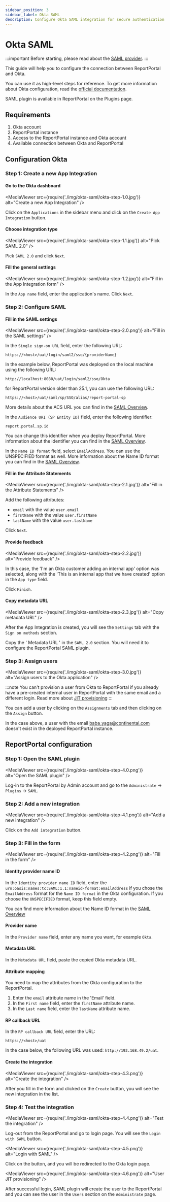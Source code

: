 ```yaml
---
sidebar_position: 3
sidebar_label: Okta SAML
description: Configure Okta SAML integration for secure authentication in ReportPortal test automation reporting tools.
---
```


# Okta SAML

:::important
Before starting, please read about the [SAML provider](/plugins/authorization/SamlProviders/Overview).
:::

This guide will help you to configure the connection between ReportPortal and Okta.

You can use it as high-level steps for reference. To get more information about Okta configuration, read the [official documentation](https://developer.okta.com/docs/guides/saml-application-setup/overview/).

SAML plugin is available in ReportPortal on the Plugins page.

## Requirements

1. Okta account
2. ReportPortal instance
3. Access to the ReportPortal instance and Okta account
4. Available connection between Okta and ReportPortal

## Configuration Okta

### Step 1: Create a new App Integration

#### Go to the Okta dashboard

<MediaViewer src={require('./img/okta-saml/okta-step-1.0.jpg')} alt="Create a new App Integration" />

Click on the `Applications` in the sidebar menu and click on the
`Create App Integration` button.

#### Choose integration type

<MediaViewer src={require('./img/okta-saml/okta-step-1.1.jpg')} alt="Pick SAML 2.0" />

Pick `SAML 2.0` and click `Next`.

#### Fill the general settings

<MediaViewer src={require('./img/okta-saml/okta-step-1.2.jpg')} alt="Fill in the App Integration form" />

In the `App name` field, enter the application's name. Click `Next`.

### Step 2: Configure SAML

#### Fill in the SAML settings 

<MediaViewer src={require('./img/okta-saml/okta-step-2.0.png')} alt="Fill in the SAML settings" />

In the `Single sign-on URL` field, enter the following URL:

```url
https://<host>/uat/login/saml2/sso/{providerName}
```
In the example below, ReportPortal was deployed on the local machine using the following URL:

```url
http://localhost:8080/uat/login/saml2/sso/Okta
```

for ReportPortal version older than 25.1, you can use the following URL:

```url
https://<host>/uat/saml/sp/SSO/alias/report-portal-sp
```

More details about the ACS URL you can find in the [SAML Overview](/plugins/authorization/SamlProviders/Overview#identity-provider-configuration).

In the `Audience URI (SP Entity ID)` field, enter the following identifier:

```
report.portal.sp.id
```

You can change this identifier when you deploy ReportPortal. More information
about the identifier you can find in the [SAML Overview](/plugins/authorization/SamlProviders/Overview#identifier).

In the `Name ID format` field, select `EmailAddress`. You can use the UNSPECIFIED format as well.
More information about the Name ID format you can find in the [SAML Overview](/plugins/authorization/SamlProviders/Overview#reportportal-configuration).

#### Fill in the Attribute Statements

<MediaViewer src={require('./img/okta-saml/okta-step-2.1.jpg')} alt="Fill in the Attribute Statements" />

Add the following attributes:

- `email` with the value `user.email`
- `firstName` with the value `user.firstName`
- `lastName` with the value `user.lastName`

Click `Next`.

#### Provide feedback

<MediaViewer src={require('./img/okta-saml/okta-step-2.2.jpg')} alt="Provide feedback" />

In this case, the 'I'm an Okta customer adding an internal app' option was selected, along with the 'This is an internal app that we have created' option in the `App type` field.

Click `Finish`.


#### Copy metadata URL

<MediaViewer src={require('./img/okta-saml/okta-step-2.3.jpg')} alt="Copy metadata URL" />

After the App Integration is created, you will see the `Settings` tab with the
`Sign on methods` section.

Copy the ' Metadata URL ' in the `SAML 2.0` section. You will need it to
configure the ReportPortal SAML plugin.

### Step 3: Assign users

<MediaViewer src={require('./img/okta-saml/okta-step-3.0.jpg')} alt="Assign users to the Okta application" />

:::note
You can't provision a user from Okta to ReportPortal if you already have
a pre-created internal user in ReportPortal with the same email and a different
login. Read more about [JIT provisioning](/plugins/authorization/SamlProviders/Overview#user-jit-provisioning)
:::

You can add a user by clicking on the `Assignments` tab and then clicking on
the `Assign` button.

In the case above, a user with the email baba_yaga@continental.com doesn't exist in the deployed ReportPortal instance.

## ReportPortal configuration

### Step 1: Open the SAML plugin

<MediaViewer src={require('./img/okta-saml/okta-step-4.0.png')} alt="Open the SAML plugin" />

Log-in to the ReportPortal by Admin account and go to the `Administrate` -> `Plugins` -> `SAML`.

### Step 2: Add a new integration

<MediaViewer src={require('./img/okta-saml/okta-step-4.1.png')} alt="Add a new integration" />

Click on the `Add integration` button.

### Step 3: Fill in the form

<MediaViewer src={require('./img/okta-saml/okta-step-4.2.png')} alt="Fill in the form" />

#### Identity provider name ID

In the `Identity provider name ID` field, enter the
`urn:oasis:names:tc:SAML:1.1:nameid-format:emailAddress` if you chose the
`EmailAddress` format for the `Name ID format` in the Okta configuration.
If you choose the `UNSPECIFIED` format, keep this field empty.

You can find more information about the Name ID format in the
[SAML Overview](/plugins/authorization/SamlProviders/Overview#reportportal-configuration)

#### Provider name

In the `Provider name` field, enter any name you want, for example `Okta`.

#### Metadata URL

In the `Metadata URL` field, paste the copied Okta metadata URL.

#### Attribute mapping

You need to map the attributes from the Okta configuration to the ReportPortal.

1. Enter the `email` attribute name in the 'Email' field.
2. In the `First name` field, enter the `firstName` attribute name.
3. In the `Last name` field, enter the `lastName` attribute name.

#### RP callback URL

In the `RP callback URL` field, enter the URL:

```url
https://<host>/uat
```

In the case below, the following URL was used: `http://192.168.49.2/uat`.

#### Create the integration

<MediaViewer src={require('./img/okta-saml/okta-step-4.3.png')} alt="Create the integration" />

After you fill in the form and clicked on the `Create` button, you will see the
new integration in the list.

### Step 4: Test the integration

<MediaViewer src={require('./img/okta-saml/okta-step-4.4.png')} alt="Test the integration" />

Log-out from the ReportPortal and go to login page. You will see the
`Login with SAML` button.

<MediaViewer src={require('./img/okta-saml/okta-step-4.5.png')} alt="Login with SAML" />

Click on the button, and you will be redirected to the Okta login page.

<MediaViewer src={require('./img/okta-saml/okta-step-4.6.png')} alt="User JIT provisioning" />

After successful login, SAML plugin will create the user to the ReportPortal
and you can see the user in the `Users` section on the `Administrate` page.
